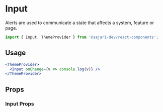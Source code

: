 
<SEO title="Input" description="Alerts are used to communicate a state that affects a system, feature or page." />

# Input

Alerts are used to communicate a state that affects a system, feature or page.

```js
import { Input, ThemeProvider } from '@sajari-dev/react-components';
```

## Usage

```jsx
<ThemeProvider>
  <Input onChange={v => console.log(v)} />
</ThemeProvider>
```

## Props

### Input Props
